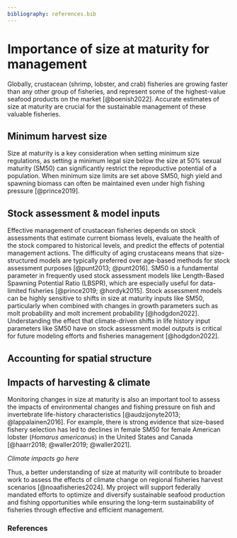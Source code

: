 ```yaml
---
bibliography: references.bib
---
```


# Importance of size at maturity for management

Globally, crustacean (shrimp, lobster, and crab) fisheries are growing faster than any other group of fisheries, and represent some of the highest-value seafood products on the market [@boenish2022]. Accurate estimates of size at maturity are crucial for the sustainable management of these valuable fisheries.

## Minimum harvest size

Size at maturity is a key consideration when setting minimum size regulations, as setting a minimum legal size below the size at 50% sexual maturity (SM50) can significantly restrict the reproductive potential of a population. When minimum size limits are set above SM50, high yield and spawning biomass can often be maintained even under high fishing pressure [@prince2019].

## Stock assessment & model inputs

Effective management of crustacean fisheries depends on stock assessments that estimate current biomass levels, evaluate the health of the stock compared to historical levels, and predict the effects of potential management actions. The difficulty of aging crustaceans means that size-structured models are typically preferred over age-based methods for stock assessment purposes [@punt2013; @punt2016]. SM50 is a fundamental parameter in frequently used stock assessment models like Length-Based Spawning Potential Ratio (LBSPR), which are especially useful for data-limited fisheries [@prince2019; @hordyk2015]. Stock assessment models can be highly sensitive to shifts in size at maturity inputs like SM50, particularly when combined with changes in growth parameters such as molt probability and molt increment probability [@hodgdon2022]. Understanding the effect that climate-driven shifts in life history input parameters like SM50 have on stock assessment model outputs is critical for future modeling efforts and fisheries management [@hodgdon2022].

## Accounting for spatial structure

## Impacts of harvesting & climate

Monitoring changes in size at maturity is also an important tool to assess the impacts of environmental changes and fishing pressure on fish and invertebrate life-history characteristics [@audzijonyte2013; @lappalainen2016]. For example, there is strong evidence that size-based fishery selection has led to declines in female SM50 for female American lobster (*Homarus americanus*) in the United States and Canada [@haarr2018; @waller2019; @waller2021].

*Climate impacts go here*

Thus, a better understanding of size at maturity will contribute to broader work to assess the effects of climate change on regional fisheries harvest scenarios [@noaafisheries2024]. My project will support federally mandated efforts to optimize and diversify sustainable seafood production and fishing opportunities while ensuring the long-term sustainability of fisheries through effective and efficient management.

### References {.unnumbered}
